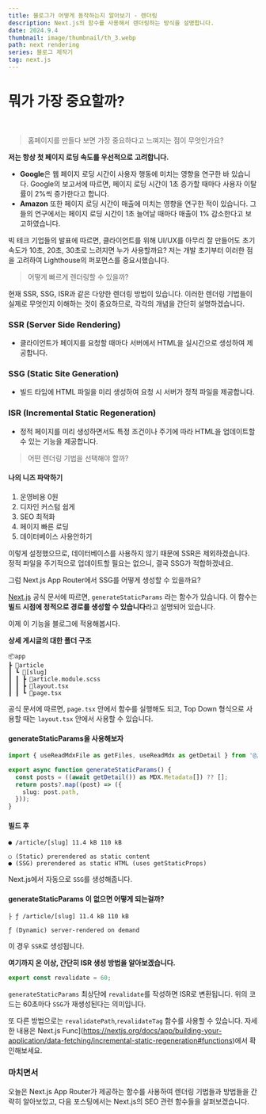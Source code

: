 ```yaml
---
title: 블로그가 어떻게 동작하는지 알아보기 - 렌더링
description: Next.js의 함수를 사용해서 렌더링하는 방식을 설명합니다.
date: 2024.9.4
thumbnail: image/thumbnail/th_3.webp
path: next rendering
series: 블로그 제작기
tag: next.js
---
```


# 뭐가 가장 중요할까?

<br />

> 홈페이지를 만들다 보면 가장 중요하다고 느껴지는 점이 무엇인가요?

**저는 항상 첫 페이지 로딩 속도를 우선적으로 고려합니다.**

- **Google**은 웹 페이지 로딩 시간이 사용자 행동에 미치는 영향을 연구한 바 있습니다. Google의 보고서에 따르면, 페이지 로딩 시간이 1초 증가할 때마다 사용자 이탈률이 2%씩 증가한다고 합니다.
- **Amazon** 또한 페이지 로딩 시간이 매출에 미치는 영향을 연구한 적이 있습니다. 그들의 연구에서는 페이지 로딩 시간이 1초 늘어날 때마다 매출이 1% 감소한다고 보고하였습니다.

빅 테크 기업들의 발표에 따르면, 클라이언트를 위해 UI/UX를 아무리 잘 만들어도 초기 속도가 10초, 20초, 30초로 느려지면 누가 사용할까요? 저는 개발 초기부터 이러한 점을 고려하여 Lighthouse의 퍼포먼스를 중요시했습니다.

> 어떻게 빠르게 렌더링할 수 있을까?

현재 SSR, SSG, ISR과 같은 다양한 렌더링 방법이 있습니다. 이러한 렌더링 기법들이 실제로 무엇인지 이해하는 것이 중요하므로, 각각의 개념을 간단히 설명하겠습니다.

### SSR (Server Side Rendering)

- 클라이언트가 페이지를 요청할 때마다 서버에서 HTML을 실시간으로 생성하여 제공합니다.

### SSG (Static Site Generation)

- 빌드 타임에 HTML 파일을 미리 생성하여 요청 시 서버가 정적 파일을 제공합니다.

### ISR (Incremental Static Regeneration)

- 정적 페이지를 미리 생성하면서도 특정 조건이나 주기에 따라 HTML을 업데이트할 수 있는 기능을 제공합니다.

> 어떤 렌더링 기법을 선택해야 할까?

#### 나의 니즈 파악하기

1. 운영비용 0원
2. 디자인 커스텀 쉽게
3. SEO 최적화
4. 페이지 빠른 로딩
5. 데이터베이스 사용안하기

이렇게 설정했으므로, 데이터베이스를 사용하지 않기 때문에 SSR은 제외하겠습니다. 정적 파일을 주기적으로 업데이트할 필요는 없으니, 결국 SSG가 적합하겠네요.

그럼 Next.js App Router에서 SSG를 어떻게 생성할 수 있을까요?

[Next.js](https://nextjs.org/docs/app/api-reference/functions/generate-static-params) 공식 문서에 따르면,
`generateStaticParams` 라는 함수가 있습니다. 이 함수는 **빌드 시점에 정적으로 경로를 생성할 수 있습니다**라고 설명되어 있습니다.

이제 이 기능을 블로그에 적용해봅시다.

**상세 게시글의 대한 폴더 구조**

```mdx
📦app
┣ 📂article
┃ ┗ 📂[slug]
┃ ┃ ┣ 📜article.module.scss
┃ ┃ ┣ 📜layout.tsx
┃ ┃ ┗ 📜page.tsx
```

공식 문서에 따르면, `page.tsx` 안에서 함수를 실행해도 되고, Top Down 형식으로 사용할 때는 `layout.tsx` 안에서 사용할 수 있습니다.

#### generateStaticParams을 사용해보자

```ts
import { useReadMdxFile as getFiles, useReadMdx as getDetail } from '@/hooks/useReadMdx';

export async function generateStaticParams() {
  const posts = ((await getDetail()) as MDX.Metadata[]) ?? [];
  return posts?.map((post) => ({
    slug: post.path,
  }));
}
```

#### 빌드 후

```mdx
● /article/[slug] 11.4 kB 110 kB

○ (Static) prerendered as static content
● (SSG) prerendered as static HTML (uses getStaticProps)
```

Next.js에서 자동으로 `SSG`를 생성해줍니다.

#### generateStaticParams 이 없으면 어떻게 되는걸까?

```mdx
├ ƒ /article/[slug] 11.4 kB 110 kB

ƒ (Dynamic) server-rendered on demand
```

이 경우 `SSR`로 생성됩니다.

**여기까지 온 이상, 간단히 ISR 생성 방법을 알아보겠습니다.**

```ts
export const revalidate = 60;
```

`generateStaticParams` 최상단에 `revalidate`를 작성하면 ISR로 변환됩니다. 위의 코드는 60초마다 `SSG`가 재생성된다는 의미입니다.

또 다른 방법으로는 `revalidatePath`,`revalidateTag` 함수를 사용할 수 있습니다. 자세한 내용은 Next.js Func](https://nextjs.org/docs/app/building-your-application/data-fetching/incremental-static-regeneration#functions)에서 확인해보세요.

### 마치면서

오늘은 Next.js App Router가 제공하는 함수를 사용하여 렌더링 기법들과 방법들을 간략히 알아보았고, 다음 포스팅에서는 Next.js의 SEO 관련 함수들을 살펴보겠습니다.

